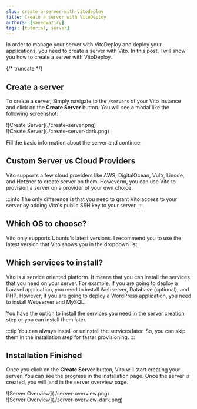 ```yaml
---
slug: create-a-server-with-vitodeploy
title: Create a server with VitoDeploy
authors: [saeedvaziry]
tags: [tutorial, server]
---
```


In order to manage your server with VitoDeploy and deploy your applications, you need to create a server with Vito. In this post, I will show you how to create a server with VitoDeploy.

{/* truncate */}

## Create a server

To create a server, Simply navigate to the `/servers` of your Vito instance and click on the **Create Server** button. You will see a modal like the following screenshot:

<div className="image image-light">![Create Server](./create-server.png)</div>
<div className="image image-dark">![Create Server](./create-server-dark.png)</div>

Fill the basic information about the server and continue.

## Custom Server vs Cloud Providers

Vito supports a few cloud providers like AWS, DigitalOcean, Vultr, Linode, and Hetzner to create server on them. Howeverm, you can use Vito to provision a server on a provider of your own choice.

:::info
The only difference is that you need to grant Vito access to your server by adding Vito's public SSH key to your server.
:::

## Which OS to choose?

Vito only supports Ubuntu's latest versions. I recommend you to use the latest version that Vito shows you in the dropdown list.

## Which services to install?

Vito is a service oriented platform. It means that you can install the services that you need on your server. For example, if you are going to deploy a Laravel application, you need to install Webserver, Database (optional), and PHP. However, if you are going to deploy a WordPress application, you need to install Webserver and MySQL.

You have the option to install the services you need in the server creation step or you can install them later.

:::tip
You can always install or uninstall the services later. So, you can skip them in the installation step for faster provisioning.
:::

## Installation Finished

Once you click on the **Create Server** button, Vito will start creating your server. You can see the progress in the installation page. Once the server is created, you will land in the server overview page.

<div className="image image-light">![Server Overview](./server-overview.png)</div>
<div className="image image-dark">![Server Overview](./server-overview-dark.png)</div>